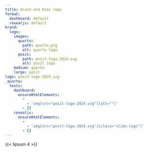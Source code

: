 ```yaml
---
title: brand and base logo
format:
  dashboard: default
  revealjs: default
brand:
  logo:
    images:
      quarto:
        path: quarto.png
        alt: quarto logo
      posit:
        path: posit-logo-2024.svg
        alt: posit logo
    medium: quarto
    large: posit
logo: posit-logo-2024.svg
_quarto:
  tests:
    dashboard:
      ensureHtmlElements:
        -
          - 'img[src="posit-logo-2024.svg"][alt=""]'
        - []
    revealjs:
      ensureHtmlElements:
        -
          - 'img[src="posit-logo-2024.svg"][class="slide-logo"]'
        - []
---
```


{{< lipsum 4 >}}